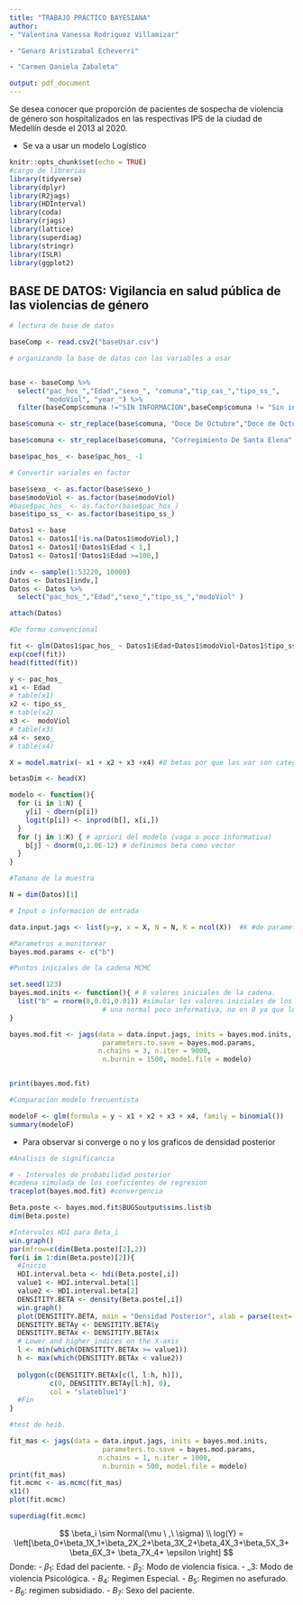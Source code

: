 ```yaml
---
title: "TRABAJO PRÁCTICO BAYESIANA"
author: 
- "Valentina Vanessa Rodriguez Villamizar" 

- "Genaro Aristizabal Echeverri" 

- "Carmen Daniela Zabaleta"

output: pdf_document
---
```


\section{Contextualización}

\section{Pregunta de interés}

Se desea conocer que proporción de pacientes de sospecha de violencia de género son hospitalizados en las respectivas IPS de la ciudad de Medellín desde el 2013 al 2020.

\section{Modelo usar}

- Se va a usar un modelo Logístico

```r
knitr::opts_chunk$set(echo = TRUE)
#cargo de librerias
library(tidyverse)
library(dplyr)
library(R2jags)
library(HDInterval)
library(coda)
library(rjags)
library(lattice)
library(superdiag)
library(stringr)
library(ISLR)
library(ggplot2)
```


## BASE DE DATOS: Vigilancia en salud pública de las violencias de género

```r

# lectura de base de datos

baseComp <- read.csv2("baseUsar.csv")

# organizando la base de datos con las variables a usar


base <- baseComp %>%
  select("pac_hos_","Edad","sexo_", "comuna","tip_cas_","tipo_ss_",
         "modoViol", "year_") %>%
  filter(baseComp$comuna !="SIN INFORMACION",baseComp$comuna != "Sin informacion", )

base$comuna <- str_replace(base$comuna, "Doce De Octubre","Doce de Octubre")

base$comuna <- str_replace(base$comuna, "Corregimiento De Santa Elena","Santa Elena")

base$pac_hos_ <- base$pac_hos_ -1

# Convertir variales en factor

base$sexo_ <- as.factor(base$sexo_)
base$modoViol <- as.factor(base$modoViol)
#base$pac_hos_ <- as.factor(base$pac_hos_)
base$tipo_ss_ <- as.factor(base$tipo_ss_)

```

\subsection{Creando el modelo en R.}

```r

Datos1 <- base
Datos1 <- Datos1[!is.na(Datos1$modoViol),]
Datos1 <- Datos1[!Datos1$Edad < 1,]
Datos1 <- Datos1[!Datos1$Edad >=100,]

indv <- sample(1:53220, 10000)
Datos <- Datos1[indv,]
Datos <- Datos %>%
  select("pac_hos_","Edad","sexo_","tipo_ss_","modoViol" )

attach(Datos)

```

```r

#De forma convencional

fit <- glm(Datos1$pac_hos_ ~ Datos1$Edad+Datos1$modoViol+Datos1$tipo_ss_+ Datos1$sexo_, family = binomial())
exp(coef(fit))
head(fitted(fit))


```


```r

y <- pac_hos_
x1 <- Edad
# table(x1)
x2 <- tipo_ss_
# table(x2)
x3 <-  modoViol
# table(x3)
x4 <- sexo_ 
# table(x4)

X = model.matrix(~ x1 + x2 + x3 +x4) #8 betas por que las var son categoricas 

betasDim <- head(X)

```


```r

modelo <- function(){
  for (i in 1:N) {
    y[i] ~ dbern(p[i]) 
    logit(p[i]) <- inprod(b[], x[i,])
  }
  for (j in 1:K) { # apriori del modelo (vaga o poco informativa)
    b[j] ~ dnorm(0,1.0E-12) # definimos beta como vector
  }
}

#Tamano de la muestra

N = dim(Datos)[1]

# Input o informacion de entrada

data.input.jags <- list(y=y, x = X, N = N, K = ncol(X))  #k #de parametros(xs)

#Parametros a monitorear
bayes.mod.params <- c("b") 

#Puntos iniciales de la cadena MCMC

set.seed(123)
bayes.mod.inits <- function(){ # 8 valores iniciales de la cadena.
  list("b" = rnorm(8,0.01,0.01)) #simular los valores iniciales de los betas, con
                       # una normal poco informativa, no en 0 ya que los datos son > 0
}

bayes.mod.fit <- jags(data = data.input.jags, inits = bayes.mod.inits,
                       parameters.to.save = bayes.mod.params, 
                      n.chains = 3, n.iter = 9000,
                       n.burnin = 1500, model.file = modelo)


print(bayes.mod.fit)

#Comparacion modelo frecuentista

modeloF <- glm(formula = y ~ x1 + x2 + x3 + x4, family = binomial())
summary(modeloF)


```


\subsection{Gráficas}

- Para observar si converge o no y los graficos de densidad posterior

```r
#Analisis de significancia

# - Intervalos de probabilidad posterior
#cadena simulada de los coeficientes de regresion
traceplot(bayes.mod.fit) #convergencia

Beta.poste <- bayes.mod.fit$BUGSoutput$sims.list$b
dim(Beta.poste)

#Intervalos HDI para Beta_i
win.graph()
par(mfrow=c(dim(Beta.poste)[2],2))
for(i in 1:dim(Beta.poste)[2]){
  #Inicio
  HDI.interval.beta <- hdi(Beta.poste[,i])
  value1 <- HDI.interval.beta[1]
  value2 <- HDI.interval.beta[2]
  DENSITITY.BETA <- density(Beta.poste[,i])
  win.graph()
  plot(DENSITITY.BETA, main = "Densidad Posterior", xlab = parse(text=(paste0("beta[",i,"]"))))
  DENSITITY.BETAy <- DENSITITY.BETA$y
  DENSITITY.BETAx <- DENSITITY.BETA$x
  # Lower and higher indices on the X-axis
  l <- min(which(DENSITITY.BETAx >= value1))
  h <- max(which(DENSITITY.BETAx < value2))
  
  polygon(c(DENSITITY.BETAx[c(l, l:h, h)]),
          c(0, DENSITITY.BETAy[l:h], 0),
          col = "slateblue1")
  #Fin
}


```


```r

#test de heib.

fit_mas <- jags(data = data.input.jags, inits = bayes.mod.inits,
                       parameters.to.save = bayes.mod.params, 
                      n.chains = 1, n.iter = 1000,
                       n.burnin = 500, model.file = modelo)
print(fit_mas)
fit.mcmc <- as.mcmc(fit_mas)
x11()
plot(fit.mcmc)

superdiag(fit.mcmc)
```
$$
\beta_i \sim Normal(\mu \ ,\ \sigma)  \\ 
log(Y) =  \left[\beta_0+\beta_1X_1+\beta_2X_2+\beta_3X_2+\beta_4X_3+\beta_5X_3+
\beta_6X_3+ \beta_7X_4+ \epsilon
\right]
$$
Donde:
- $\beta_1$: Edad del paciente.
- $\beta_2$: Modo de violencia física.
- $\_3$: Modo de violencia Psicológica.
- $B_4$: Regimen Especial.
- $B_5$: Regimen no asefurado.
- $B_6$: regimen subsidiado.
- $B_7$: Sexo del paciente.






